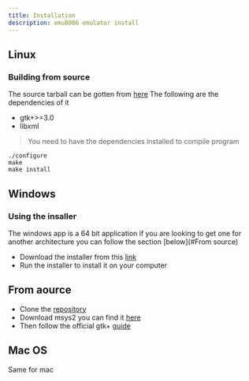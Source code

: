 ```yaml
---
title: Installation
description: emu8086 emulator install
---
```





## Linux

### Building from source

The source tarball can be gotten from [here](https://github.com/kosiken/gtkemu8086/archive/1.0.0.tar.gz)
The following are the dependencies of it
- gtk+>=3.0
- libxml
> You need to have the dependencies installed to compile program
```
./configure
make
make install

```

## Windows

### Using the insaller

<Emphasis>
  The windows app is a 64 bit application if you are looking to get one for another architecture you can follow the 
section [below](#From source)
  
  </Emphasis>
  


- Download the installer from this [link](https://github.com/kosiken/gtkemu8086/releases/download/1.0.0/emu8086setup.exe)
- Run the installer to install it on your computer

## From aource 

- Clone the [repository](https://github.com/kosiken/gtkemu8086)
- Download msys2 you can find it [here](https://www.msys2.org/#installation)
- Then follow the official gtk+ [guide](https://www.gtk.org/docs/installations/windows)





## Mac OS

Same for mac
